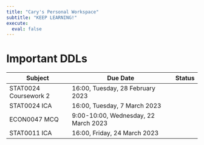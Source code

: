 ```yaml
---
title: "Cary's Personal Workspace"
subtitle: "KEEP LEARNING!"
execute: 
  eval: false
---
```


# Important DDLs {#welcome}

| **Subject**           | **Due Date**                         | Status |
|-----------------------|--------------------------------------|--------|
| STAT0024 Coursework 2 | 16:00, Tuesday, 28 February 2023     |        |
| STAT0024 ICA          | 16:00, Tuesday, 7 March 2023         |        |
| ECON0047 MCQ          | 9:00-10:00, Wednesday, 22 March 2023 |        |
| STAT0011 ICA          | 16:00, Friday, 24 March 2023         |        |
